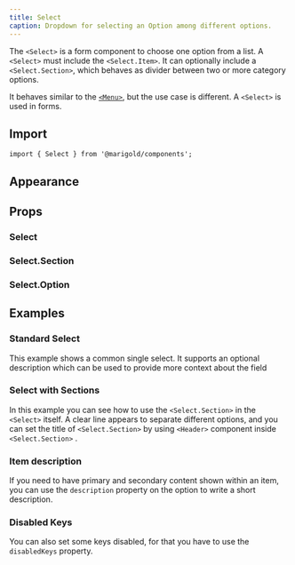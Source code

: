 ```yaml
---
title: Select
caption: Dropdown for selecting an Option among different options.
---
```


The `<Select>` is a form component to choose one option from a list. A `<Select>` must include the `<Select.Item>`. It can optionally include a `<Select.Section>`, which behaves as divider between two or more category options.

It behaves similar to the [`<Menu>`](/components/menu/), but the use case is different. A `<Select>` is used in forms.

## Import

```tsx
import { Select } from '@marigold/components';
```

## Appearance

<AppearanceTable component={title} />

## Props

### Select

<PropsTable component={title} />

### Select.Section

<PropsTable component="ListBoxSection" />

### Select.Option

<PropsTable component="ListBoxOption" />

## Examples

### Standard Select

This example shows a common single select. It supports an optional description which can be used to provide more context about the field

<ComponentDemo file="./select-basic.demo.tsx" />

### Select with Sections

In this example you can see how to use the `<Select.Section>` in the `<Select>` itself. A clear line appears to separate different options, and you can set the title of `<Select.Section>` by using `<Header>` component inside `<Select.Section>` .

<ComponentDemo file="./select-section.demo.tsx" />

### Item description

If you need to have primary and secondary content shown within an item, you can use the `description` property on the option to write a short description.

<ComponentDemo file="./select-description.demo.tsx" />

### Disabled Keys

You can also set some keys disabled, for that you have to use the `disabledKeys` property.

<ComponentDemo file="./select-disabled-keys.demo.tsx" />
